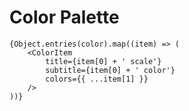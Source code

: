 
<Meta title='Palette/Colors' />

<h1>Color Palette</h1>

<ColorPalette>

    {Object.entries(color).map((item) => (
        <ColorItem
            title={item[0] + ' scale'}
            subtitle={item[0] + ' color'}
            colors={{ ...item[1] }}
        />
    ))}

</ColorPalette>
